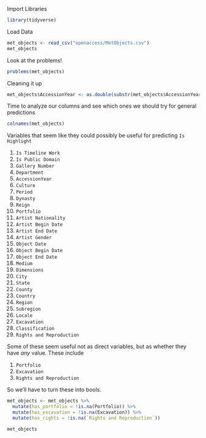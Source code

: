Import Libraries

```r
library(tidyverse)
```

Load Data

```r
met_objects <- read_csv("openaccess/MetObjects.csv")
met_objects
```

Look at the problems!

```r
problems(met_objects)
```

Cleaning it up

```r
met_objects$AccessionYear <- as.double(substr(met_objects$AccessionYear, 1, 4))
```

Time to analyze our columns and see which ones we should try for general predictions

```r
colnames(met_objects)
```

Variables that seem like they could possibly be useful for predicting `Is Highlight`

1. `Is Timeline Work`
2. `Is Public Domain`
3. `Gallery Number`
4. `Department`
5. `AccessionYear`
6. `Culture`
7. `Period`
8. `Dynasty`
9. `Reign`
10. `Portfolio`
11. `Artist Nationality`
12. `Artist Begin Date`
13. `Artist End Date`
14. `Artist Gender`
15. `Object Date`
16. `Object Begin Date`
17. `Object End Date`
18. `Medium`
19. `Dimensions`
20. `City`
21. `State`
22. `County`
23. `Country`
24. `Region`
25. `Subregion`
26. `Locale`
27. `Excavation`
28. `Classification`
29. `Rights and Reproduction`


Some of these seem useful not as direct variables, but as whether they have *any* value. These include

1. `Portfolio`
2. `Excavation`
3. `Rights and Reproduction`

So we'll have to turn these into bools.

```r
met_objects <- met_objects %>%
  mutate(has_portfolio = !is.na(Portfolio)) %>%
  mutate(has_excavation = !is.na(Excavation)) %>%
  mutate(has_rights = !is.na(`Rights and Reproduction`))
```

```r
met_objects
```


